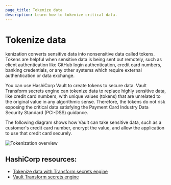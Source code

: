 ```yaml
---
page_title: Tokenize data
description: Learn how to tokenize critical data.
---
```


# Tokenize data

kenization converts sensitive data into nonsensitive data called tokens.
Tokens are helpful when sensitive data is being sent out remotely, such as client authentication
like GitHub login authentication, credit card numbers, banking credentials,
or any other systems which require external authentication or data exchange.

You can use HashiCorp Vault to create tokens to secure data.
Vault Transform secrets engine
can tokenize data to replace highly sensitive data, like credit card numbers, with unique values (tokens)
that are unrelated to the original value in any algorithmic sense. Therefore,
the tokens do not risk exposing the critical data satisfying the Payment Card Industry Data Security Standard
(PCI-DSS) guidance.

The following diagram shows how Vault can take sensitive data, such as a customer's credit card number,
encrypt the value, and allow the application to use that credit card securely.

<ImageConfig hideBorder>

![Tokenization overview](/img/vault/docs/vault-tokenization-4.png)

</ImageConfig>


HashiCorp resources:
- 
- [Tokenize data with Transform secrets engine](/vault/tutorials/adp/tokenization)
- [Vault Transform secrets engine](/vault/docs/secrets/transform)